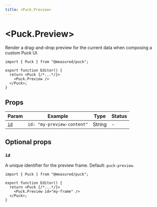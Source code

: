 ```yaml
---
title: <Puck.Preview>
---
```


# \<Puck.Preview\>

Render a drag-and-drop preview for the current data when composing a custom Puck UI.

```tsx {5} copy
import { Puck } from "@measured/puck";

export function Editor() {
  return <Puck {/*...*/}>
    <Puck.Preview />
  </Puck>;
}
```

## Props

| Param       | Example                    | Type   | Status |
| ----------- | -------------------------- | ------ | ------ |
| [`id`](#id) | `id: "my-preview-content"` | String | -      |

## Optional props

### `id`

A unique identifier for the preview frame. Default: `puck-preview`.

```tsx {5} copy
import { Puck } from "@measured/puck";

export function Editor() {
  return <Puck {/*...*/}>
    <Puck.Preview id="my-frame" />
  </Puck>;
}
```
